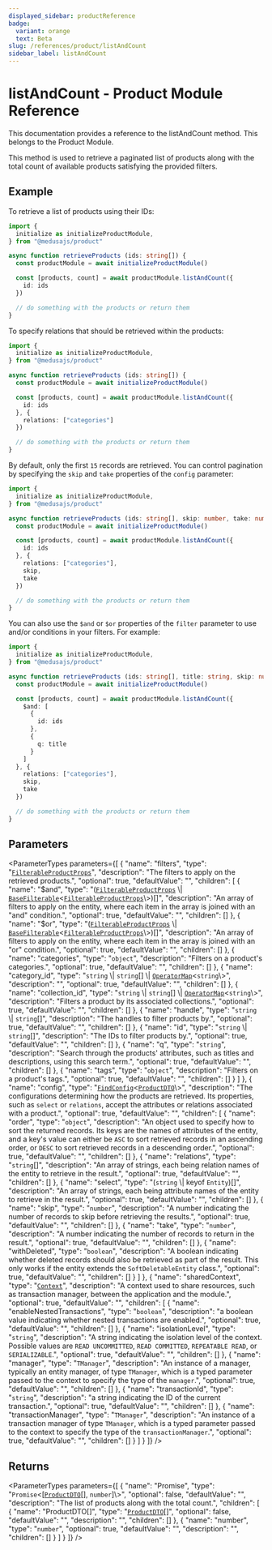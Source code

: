 ```yaml
---
displayed_sidebar: productReference
badge:
  variant: orange
  text: Beta
slug: /references/product/listAndCount
sidebar_label: listAndCount
---
```



# listAndCount - Product Module Reference

This documentation provides a reference to the listAndCount method. This belongs to the Product Module.

This method is used to retrieve a paginated list of products along with the total count of available products satisfying the provided filters.

## Example

To retrieve a list of products using their IDs:

```ts
import { 
  initialize as initializeProductModule,
} from "@medusajs/product"

async function retrieveProducts (ids: string[]) {
  const productModule = await initializeProductModule()

  const [products, count] = await productModule.listAndCount({
    id: ids
  })

  // do something with the products or return them
}
```

To specify relations that should be retrieved within the products:

```ts
import { 
  initialize as initializeProductModule,
} from "@medusajs/product"

async function retrieveProducts (ids: string[]) {
  const productModule = await initializeProductModule()

  const [products, count] = await productModule.listAndCount({
    id: ids
  }, {
    relations: ["categories"]
  })

  // do something with the products or return them
}
```

By default, only the first `15` records are retrieved. You can control pagination by specifying the `skip` and `take` properties of the `config` parameter:

```ts
import { 
  initialize as initializeProductModule,
} from "@medusajs/product"

async function retrieveProducts (ids: string[], skip: number, take: number) {
  const productModule = await initializeProductModule()

  const [products, count] = await productModule.listAndCount({
    id: ids
  }, {
    relations: ["categories"],
    skip, 
    take
  })

  // do something with the products or return them
}
```

You can also use the `$and` or `$or` properties of the `filter` parameter to use and/or conditions in your filters. For example:

```ts
import { 
  initialize as initializeProductModule,
} from "@medusajs/product"

async function retrieveProducts (ids: string[], title: string, skip: number, take: number) {
  const productModule = await initializeProductModule()

  const [products, count] = await productModule.listAndCount({
    $and: [
      {
        id: ids
      },
      {
        q: title
      }
    ]
  }, {
    relations: ["categories"],
    skip, 
    take
  })

  // do something with the products or return them
}
```

## Parameters

<ParameterTypes parameters={[
  {
    "name": "filters",
    "type": "[`FilterableProductProps`](../../interfaces/FilterableProductProps.mdx)",
    "description": "The filters to apply on the retrieved products.",
    "optional": true,
    "defaultValue": "",
    "children": [
      {
        "name": "$and",
        "type": "([`FilterableProductProps`](../../interfaces/FilterableProductProps.mdx) \\| [`BaseFilterable`](../../interfaces/BaseFilterable.mdx)<[`FilterableProductProps`](../../interfaces/FilterableProductProps.mdx)\\>)[]",
        "description": "An array of filters to apply on the entity, where each item in the array is joined with an \"and\" condition.",
        "optional": true,
        "defaultValue": "",
        "children": []
      },
      {
        "name": "$or",
        "type": "([`FilterableProductProps`](../../interfaces/FilterableProductProps.mdx) \\| [`BaseFilterable`](../../interfaces/BaseFilterable.mdx)<[`FilterableProductProps`](../../interfaces/FilterableProductProps.mdx)\\>)[]",
        "description": "An array of filters to apply on the entity, where each item in the array is joined with an \"or\" condition.",
        "optional": true,
        "defaultValue": "",
        "children": []
      },
      {
        "name": "categories",
        "type": "`object`",
        "description": "Filters on a product's categories.",
        "optional": true,
        "defaultValue": "",
        "children": []
      },
      {
        "name": "category_id",
        "type": "`string` \\| `string`[] \\| [`OperatorMap`](../../types/OperatorMap.mdx)<`string`\\>",
        "description": "",
        "optional": true,
        "defaultValue": "",
        "children": []
      },
      {
        "name": "collection_id",
        "type": "`string` \\| `string`[] \\| [`OperatorMap`](../../types/OperatorMap.mdx)<`string`\\>",
        "description": "Filters a product by its associated collections.",
        "optional": true,
        "defaultValue": "",
        "children": []
      },
      {
        "name": "handle",
        "type": "`string` \\| `string`[]",
        "description": "The handles to filter products by.",
        "optional": true,
        "defaultValue": "",
        "children": []
      },
      {
        "name": "id",
        "type": "`string` \\| `string`[]",
        "description": "The IDs to filter products by.",
        "optional": true,
        "defaultValue": "",
        "children": []
      },
      {
        "name": "q",
        "type": "`string`",
        "description": "Search through the products' attributes, such as titles and descriptions, using this search term.",
        "optional": true,
        "defaultValue": "",
        "children": []
      },
      {
        "name": "tags",
        "type": "`object`",
        "description": "Filters on a product's tags.",
        "optional": true,
        "defaultValue": "",
        "children": []
      }
    ]
  },
  {
    "name": "config",
    "type": "[`FindConfig`](../../interfaces/FindConfig.mdx)<[`ProductDTO`](../../interfaces/ProductDTO.mdx)\\>",
    "description": "The configurations determining how the products are retrieved. Its properties, such as `select` or `relations`, accept the attributes or relations associated with a product.",
    "optional": true,
    "defaultValue": "",
    "children": [
      {
        "name": "order",
        "type": "`object`",
        "description": "An object used to specify how to sort the returned records. Its keys are the names of attributes of the entity, and a key's value can either be `ASC` to sort retrieved records in an ascending order, or `DESC` to sort retrieved records in a descending order.",
        "optional": true,
        "defaultValue": "",
        "children": []
      },
      {
        "name": "relations",
        "type": "`string`[]",
        "description": "An array of strings, each being relation names of the entity to retrieve in the result.",
        "optional": true,
        "defaultValue": "",
        "children": []
      },
      {
        "name": "select",
        "type": "(`string` \\| keyof `Entity`)[]",
        "description": "An array of strings, each being attribute names of the entity to retrieve in the result.",
        "optional": true,
        "defaultValue": "",
        "children": []
      },
      {
        "name": "skip",
        "type": "`number`",
        "description": "A number indicating the number of records to skip before retrieving the results.",
        "optional": true,
        "defaultValue": "",
        "children": []
      },
      {
        "name": "take",
        "type": "`number`",
        "description": "A number indicating the number of records to return in the result.",
        "optional": true,
        "defaultValue": "",
        "children": []
      },
      {
        "name": "withDeleted",
        "type": "`boolean`",
        "description": "A boolean indicating whether deleted records should also be retrieved as part of the result. This only works if the entity extends the `SoftDeletableEntity` class.",
        "optional": true,
        "defaultValue": "",
        "children": []
      }
    ]
  },
  {
    "name": "sharedContext",
    "type": "[`Context`](../../interfaces/Context.mdx)",
    "description": "A context used to share resources, such as transaction manager, between the application and the module.",
    "optional": true,
    "defaultValue": "",
    "children": [
      {
        "name": "enableNestedTransactions",
        "type": "`boolean`",
        "description": "a boolean value indicating whether nested transactions are enabled.",
        "optional": true,
        "defaultValue": "",
        "children": []
      },
      {
        "name": "isolationLevel",
        "type": "`string`",
        "description": "A string indicating the isolation level of the context. Possible values are `READ UNCOMMITTED`, `READ COMMITTED`, `REPEATABLE READ`, or `SERIALIZABLE`.",
        "optional": true,
        "defaultValue": "",
        "children": []
      },
      {
        "name": "manager",
        "type": "`TManager`",
        "description": "An instance of a manager, typically an entity manager, of type `TManager`, which is a typed parameter passed to the context to specify the type of the `manager`.",
        "optional": true,
        "defaultValue": "",
        "children": []
      },
      {
        "name": "transactionId",
        "type": "`string`",
        "description": "a string indicating the ID of the current transaction.",
        "optional": true,
        "defaultValue": "",
        "children": []
      },
      {
        "name": "transactionManager",
        "type": "`TManager`",
        "description": "An instance of a transaction manager of type `TManager`, which is a typed parameter passed to the context to specify the type of the `transactionManager`.",
        "optional": true,
        "defaultValue": "",
        "children": []
      }
    ]
  }
]} />

## Returns

<ParameterTypes parameters={[
  {
    "name": "Promise",
    "type": "`Promise`<[[`ProductDTO`](../../interfaces/ProductDTO.mdx)[], `number`]\\>",
    "optional": false,
    "defaultValue": "",
    "description": "The list of products along with the total count.",
    "children": [
      {
        "name": "ProductDTO[]",
        "type": "[`ProductDTO`](../../interfaces/ProductDTO.mdx)[]",
        "optional": false,
        "defaultValue": "",
        "description": "",
        "children": []
      },
      {
        "name": "number",
        "type": "`number`",
        "optional": true,
        "defaultValue": "",
        "description": "",
        "children": []
      }
    ]
  }
]} />
